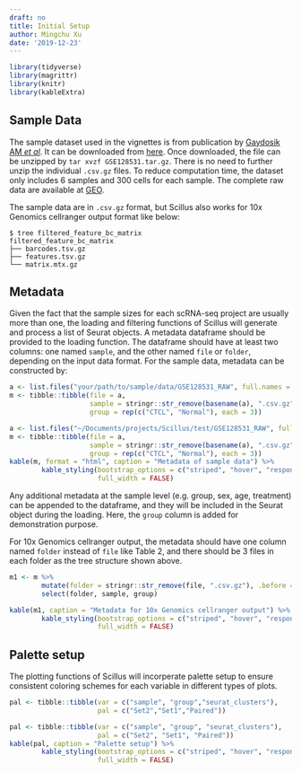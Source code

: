 ```yaml
---
draft: no
title: Initial Setup
author: Mingchu Xu
date: '2019-12-23'
---
```


```r
library(tidyverse)
library(magrittr)
library(knitr)
library(kableExtra)
```

## Sample Data

The sample dataset used in the vignettes is from publication by [Gaydosik AM *et al*](https://www.ncbi.nlm.nih.gov/pubmed/31010835). It can be downloaded from [here](https://github.com/xmc811/Scillus/blob/development/test/GSE128531.tar.gz). Once downloaded, the file can be unzipped by `tar xvzf GSE128531.tar.gz`. There is no need to further unzip the individual `.csv.gz` files. To reduce computation time, the dataset only includes 6 samples and 300 cells for each sample. The complete raw data are available at [GEO](https://www.ncbi.nlm.nih.gov/geo/query/acc.cgi?acc=GSE128531).

The sample data are in `.csv.gz` format, but Scillus also works for 10x Genomics cellranger output format like below:

```console
$ tree filtered_feature_bc_matrix
filtered_feature_bc_matrix
├── barcodes.tsv.gz
├── features.tsv.gz
└── matrix.mtx.gz
```

## Metadata

Given the fact that the sample sizes for each scRNA-seq project are usually more than one, the loading and filtering functions of Scillus will generate and process a list of Seurat objects. A metadata dataframe should be provided to the loading function. The dataframe should have at least two columns: one named `sample`, and the other named `file` or `folder`, depending on the input data format. For the sample data, metadata can be constructed by:

```R
a <- list.files("your/path/to/sample/data/GSE128531_RAW", full.names = TRUE)
m <- tibble::tibble(file = a, 
                    sample = stringr::str_remove(basename(a), ".csv.gz"),
                    group = rep(c("CTCL", "Normal"), each = 3))
```
```r
a <- list.files("~/Documents/projects/Scillus/test/GSE128531_RAW", full.names = TRUE)
m <- tibble::tibble(file = a, 
                    sample = stringr::str_remove(basename(a), ".csv.gz"),
                    group = rep(c("CTCL", "Normal"), each = 3))
kable(m, format = "html", caption = "Metadata of sample data") %>%
        kable_styling(bootstrap_options = c("striped", "hover", "responsive"),
                      full_width = FALSE)
```

Any additional metadata at the sample level (e.g. group, sex, age, treatment) can be appended to the dataframe, and they will be included in the Seurat object during the loading. Here, the `group` column is added for demonstration purpose. 


For 10x Genomics cellranger output, the metadata should have one column named `folder` instead of `file` like Table 2, and there should be 3 files in each folder as the tree structure shown above.

```r
m1 <- m %>%
        mutate(folder = stringr::str_remove(file, ".csv.gz"), .before = 1) %>%
        select(folder, sample, group)

kable(m1, caption = "Metadata for 10x Genomics cellranger output") %>%
        kable_styling(bootstrap_options = c("striped", "hover", "responsive"),
                      full_width = FALSE)
```



## Palette setup

The plotting functions of Scillus will incorperate palette setup to ensure consistent coloring schemes for each variable in different types of plots.

```R
pal <- tibble::tibble(var = c("sample", "group","seurat_clusters"),
                      pal = c("Set2","Set1","Paired"))
```
```r
pal <- tibble::tibble(var = c("sample", "group", "seurat_clusters"),
                      pal = c("Set2", "Set1", "Paired"))
kable(pal, caption = "Palette setup") %>%
        kable_styling(bootstrap_options = c("striped", "hover", "responsive"),
                      full_width = FALSE)
```
